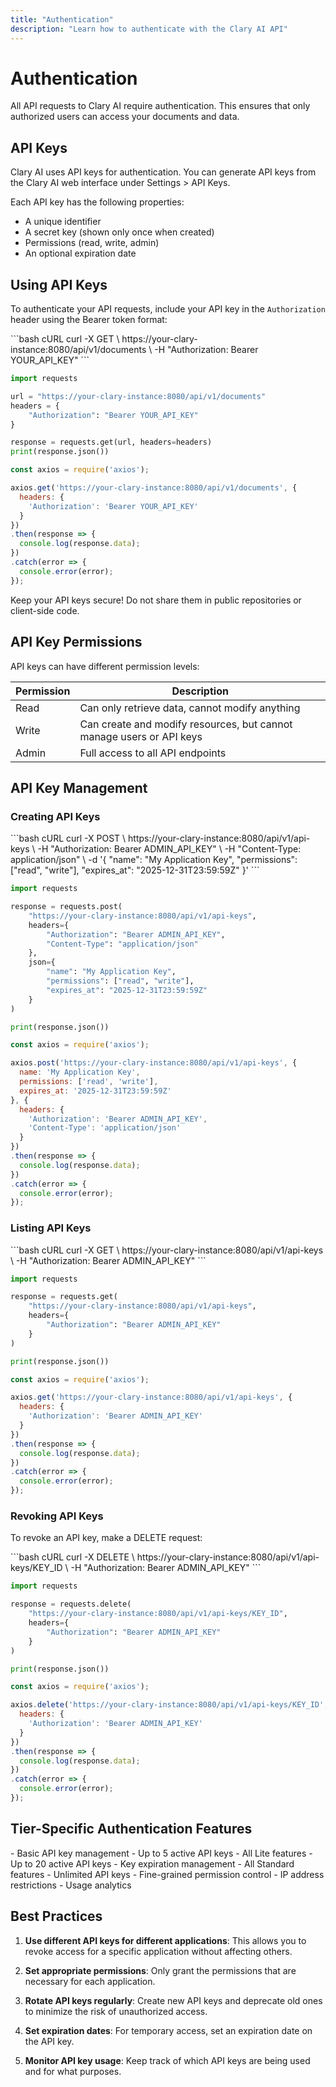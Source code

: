 ```yaml
---
title: "Authentication"
description: "Learn how to authenticate with the Clary AI API"
---
```


# Authentication

All API requests to Clary AI require authentication. This ensures that only authorized users can access your documents and data.

## API Keys

Clary AI uses API keys for authentication. You can generate API keys from the Clary AI web interface under Settings > API Keys.

Each API key has the following properties:
- A unique identifier
- A secret key (shown only once when created)
- Permissions (read, write, admin)
- An optional expiration date

## Using API Keys

To authenticate your API requests, include your API key in the `Authorization` header using the Bearer token format:

<CodeGroup>
```bash cURL
curl -X GET \
  https://your-clary-instance:8080/api/v1/documents \
  -H "Authorization: Bearer YOUR_API_KEY"
```

```python Python
import requests

url = "https://your-clary-instance:8080/api/v1/documents"
headers = {
    "Authorization": "Bearer YOUR_API_KEY"
}

response = requests.get(url, headers=headers)
print(response.json())
```

```javascript JavaScript
const axios = require('axios');

axios.get('https://your-clary-instance:8080/api/v1/documents', {
  headers: {
    'Authorization': 'Bearer YOUR_API_KEY'
  }
})
.then(response => {
  console.log(response.data);
})
.catch(error => {
  console.error(error);
});
```
</CodeGroup>

<Warning>
  Keep your API keys secure! Do not share them in public repositories or client-side code.
</Warning>

## API Key Permissions

API keys can have different permission levels:

| Permission | Description |
| --- | --- |
| Read | Can only retrieve data, cannot modify anything |
| Write | Can create and modify resources, but cannot manage users or API keys |
| Admin | Full access to all API endpoints |

## API Key Management

### Creating API Keys

<CodeGroup>
```bash cURL
curl -X POST \
  https://your-clary-instance:8080/api/v1/api-keys \
  -H "Authorization: Bearer ADMIN_API_KEY" \
  -H "Content-Type: application/json" \
  -d '{
    "name": "My Application Key",
    "permissions": ["read", "write"],
    "expires_at": "2025-12-31T23:59:59Z"
  }'
```

```python Python
import requests

response = requests.post(
    "https://your-clary-instance:8080/api/v1/api-keys",
    headers={
        "Authorization": "Bearer ADMIN_API_KEY",
        "Content-Type": "application/json"
    },
    json={
        "name": "My Application Key",
        "permissions": ["read", "write"],
        "expires_at": "2025-12-31T23:59:59Z"
    }
)

print(response.json())
```

```javascript JavaScript
const axios = require('axios');

axios.post('https://your-clary-instance:8080/api/v1/api-keys', {
  name: 'My Application Key',
  permissions: ['read', 'write'],
  expires_at: '2025-12-31T23:59:59Z'
}, {
  headers: {
    'Authorization': 'Bearer ADMIN_API_KEY',
    'Content-Type': 'application/json'
  }
})
.then(response => {
  console.log(response.data);
})
.catch(error => {
  console.error(error);
});
```
</CodeGroup>

### Listing API Keys

<CodeGroup>
```bash cURL
curl -X GET \
  https://your-clary-instance:8080/api/v1/api-keys \
  -H "Authorization: Bearer ADMIN_API_KEY"
```

```python Python
import requests

response = requests.get(
    "https://your-clary-instance:8080/api/v1/api-keys",
    headers={
        "Authorization": "Bearer ADMIN_API_KEY"
    }
)

print(response.json())
```

```javascript JavaScript
const axios = require('axios');

axios.get('https://your-clary-instance:8080/api/v1/api-keys', {
  headers: {
    'Authorization': 'Bearer ADMIN_API_KEY'
  }
})
.then(response => {
  console.log(response.data);
})
.catch(error => {
  console.error(error);
});
```
</CodeGroup>

### Revoking API Keys

To revoke an API key, make a DELETE request:

<CodeGroup>
```bash cURL
curl -X DELETE \
  https://your-clary-instance:8080/api/v1/api-keys/KEY_ID \
  -H "Authorization: Bearer ADMIN_API_KEY"
```

```python Python
import requests

response = requests.delete(
    "https://your-clary-instance:8080/api/v1/api-keys/KEY_ID",
    headers={
        "Authorization": "Bearer ADMIN_API_KEY"
    }
)

print(response.json())
```

```javascript JavaScript
const axios = require('axios');

axios.delete('https://your-clary-instance:8080/api/v1/api-keys/KEY_ID', {
  headers: {
    'Authorization': 'Bearer ADMIN_API_KEY'
  }
})
.then(response => {
  console.log(response.data);
})
.catch(error => {
  console.error(error);
});
```
</CodeGroup>

## Tier-Specific Authentication Features

<Tabs>
  <Tab title="Lite">
    - Basic API key management
    - Up to 5 active API keys
  </Tab>
  <Tab title="Standard">
    - All Lite features
    - Up to 20 active API keys
    - Key expiration management
  </Tab>
  <Tab title="Professional">
    - All Standard features
    - Unlimited API keys
    - Fine-grained permission control
    - IP address restrictions
    - Usage analytics
  </Tab>
</Tabs>

## Best Practices

1. **Use different API keys for different applications**: This allows you to revoke access for a specific application without affecting others.

2. **Set appropriate permissions**: Only grant the permissions that are necessary for each application.

3. **Rotate API keys regularly**: Create new API keys and deprecate old ones to minimize the risk of unauthorized access.

4. **Set expiration dates**: For temporary access, set an expiration date on the API key.

5. **Monitor API key usage**: Keep track of which API keys are being used and for what purposes.
